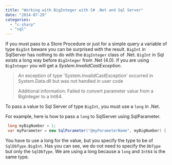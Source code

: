 ```yaml
---
title: "Working with BigInteger with C# .Net and Sql Server"
date: "2014-07-29"
categories: 
  - "c-sharp"
  - "sql"
---
```


If you must pass to a Store Procedure or just for a simple query a variable of type `BigInt` beware you can be surprised with the result. `BigInt` in SqlServer has nothing to do with the `BigInteger` class of .Net. `BigInt` in Sql exists a long way before `BigInteger` from .Net (4.0). If you are using `BigInteger` you will get a _System.InvalidCastException_.

> An exception of type 'System.InvalidCastException' occurred in System.Data.dll but was not handled in user code
> 
> Additional information: Failed to convert parameter value from a BigInteger to a Int64.

To pass a value to Sql Server of type `BigInt`, you must use a `long` in .Net.

For example, here is how to pass a `long` to SqlServer using SqlParameter.

```csharp
 long myBigNumber = 1; 
 var myParameter = new SqlParameter("@myParameterName", myBigNumber) { SqlDbType = SqlDbType.BigInt }; 
```

You have to use a long for the value, but you specify the type to be of `SqlDbType.BigInt`. Has you can see, we do not need to specify the `DbType` but only the `SqlDbType`. We are using a long because a `long` and `Int64` is the same type.
